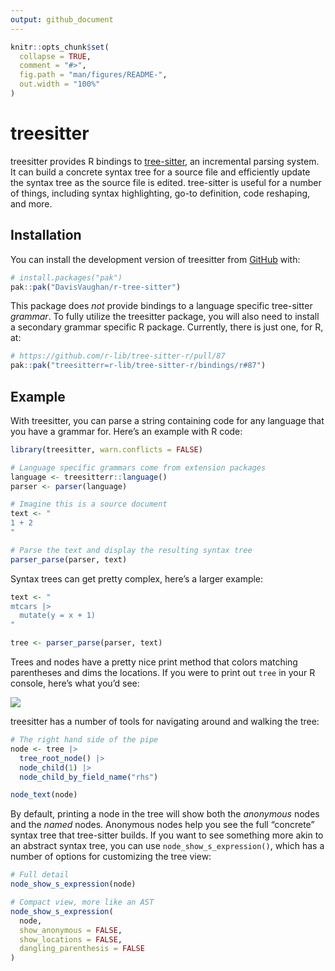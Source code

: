 ```yaml
---
output: github_document
---
```


<!-- README.md is generated from README.Rmd. Please edit that file -->

```r
knitr::opts_chunk$set(
  collapse = TRUE,
  comment = "#>",
  fig.path = "man/figures/README-",
  out.width = "100%"
)
```

# treesitter

<!-- badges: start -->
<!-- badges: end -->

treesitter provides R bindings to [tree-sitter](https://github.com/tree-sitter/tree-sitter), an incremental parsing system. It can build a concrete syntax tree for a source file and efficiently update the syntax tree as the source file is edited. tree-sitter is useful for a number of things, including syntax highlighting, go-to definition, code reshaping, and more.

## Installation

You can install the development version of treesitter from [GitHub](https://github.com/) with:

``` r
# install.packages("pak")
pak::pak("DavisVaughan/r-tree-sitter")
```

This package does _not_ provide bindings to a language specific tree-sitter _grammar_. To fully utilize the treesitter package, you will also need to install a secondary grammar specific R package. Currently, there is just one, for R, at:

``` r
# https://github.com/r-lib/tree-sitter-r/pull/87
pak::pak("treesitterr=r-lib/tree-sitter-r/bindings/r#87")
```

## Example

With treesitter, you can parse a string containing code for any language that you have a grammar for. Here's an example with R code:

```r
library(treesitter, warn.conflicts = FALSE)

# Language specific grammars come from extension packages
language <- treesitterr::language()
parser <- parser(language)

# Imagine this is a source document
text <- "
1 + 2
"

# Parse the text and display the resulting syntax tree
parser_parse(parser, text)
```

Syntax trees can get pretty complex, here's a larger example:

```r
text <- "
mtcars |>
  mutate(y = x + 1)
"

tree <- parser_parse(parser, text)
```

Trees and nodes have a pretty nice print method that colors matching parentheses and dims the locations. If you were to print out `tree` in your R console, here's what you'd see:

<img src="man/figures/README-dplyr-tree.png"/>

treesitter has a number of tools for navigating around and walking the tree:

```r
# The right hand side of the pipe
node <- tree |>
  tree_root_node() |>
  node_child(1) |>
  node_child_by_field_name("rhs")

node_text(node)
```

By default, printing a node in the tree will show both the _anonymous_ nodes and the _named_ nodes. Anonymous nodes help you see the full "concrete" syntax tree that tree-sitter builds. If you want to see something more akin to an abstract syntax tree, you can use `node_show_s_expression()`, which has a number of options for customizing the tree view:


```r
# Full detail
node_show_s_expression(node)

# Compact view, more like an AST
node_show_s_expression(
  node,
  show_anonymous = FALSE,
  show_locations = FALSE,
  dangling_parenthesis = FALSE
)
```
